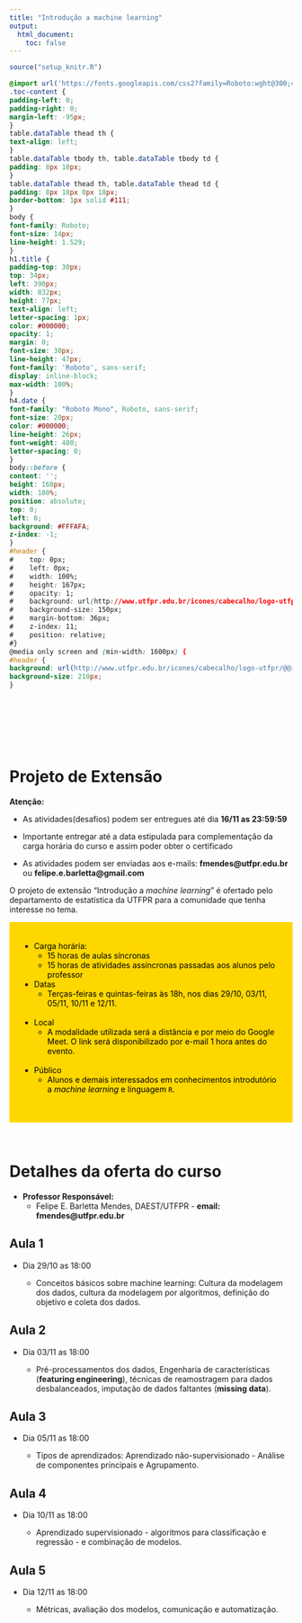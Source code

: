 ```yaml
---
title: "Introdução a machine learning"
output:
  html_document:
    toc: false
---
```


```r
source("setup_knitr.R")
```


```css
@import url('https://fonts.googleapis.com/css2?family=Roboto:wght@300;400;500;700&display=swap');
.toc-content {
padding-left: 0;
padding-right: 0;
margin-left: -95px;
}
table.dataTable thead th {
text-align: left;
}
table.dataTable tbody th, table.dataTable tbody td {
padding: 8px 18px;
}
table.dataTable thead th, table.dataTable thead td {
padding: 8px 18px 8px 18px;
border-bottom: 1px solid #111;
}
body {
font-family: Roboto;
font-size: 14px;
line-height: 1.529;
}
h1.title {
padding-top: 30px;
top: 34px;
left: 390px;
width: 832px;
height: 77px;
text-align: left;
letter-spacing: 1px;
color: #000000;
opacity: 1;
margin: 0;
font-size: 30px;
line-height: 47px;
font-family: 'Roboto', sans-serif;
display: inline-block;
max-width: 100%;
}
h4.date {
font-family: "Roboto Mono", Roboto, sans-serif;
font-size: 20px;
color: #000000;
line-height: 26px;
font-weight: 400;
letter-spacing: 0;
}
body::before {
content: '';
height: 168px;
width: 100%;
position: absolute;
top: 0;
left: 0;
background: #FFFAFA;
z-index: -1;
}
#header {
#    top: 0px;
#    left: 0px;
#    width: 100%;
#    height: 167px;
#    opacity: 1;
#    background: url(http://www.utfpr.edu.br/icones/cabecalho/logo-utfpr/@@images/image.png) #FFFAFA right bottom 19px no-repeat padding-box;
#    background-size: 150px;
#    margin-bottom: 36px;
#    z-index: 11;
#    position: relative;
#}
@media only screen and (min-width: 1600px) {
#header {
background: url(http://www.utfpr.edu.br/icones/cabecalho/logo-utfpr/@@images/image.png) #FFFAFA right center no-repeat padding-box;
background-size: 210px;
}
```


<br>
<br>
<br>
<br>
<br>


# **Projeto de Extensão**


<div class="alert alert-danger" role="alert">

**Atenção:**

- As atividades(desafios) podem ser entregues até dia **16/11 as 23:59:59**

- Importante entregar até a data estipulada para complementação da carga horária do curso e assim poder obter o certificado

- As atividades podem ser enviadas aos e-mails: **fmendes@utfpr.edu.br** ou **felipe.e.barletta@gmail.com**

</div>

O projeto de extensão "Introdução a *machine learning*" é ofertado pelo departamento de estatística da UTFPR para a comunidade que tenha interesse no tema.

<div  style="background-color:gold;color:black;padding:20px;">

- Carga horária:
  - 15 horas de aulas síncronas
  - 15 horas de atividades assíncronas passadas aos alunos pelo professor

- Datas
  - Terças-feiras e quintas-feiras às 18h, nos dias 29/10, 03/11, 05/11, 10/11 e 12/11.
<br>
<br>

- Local
  - A modalidade utilizada será a distância e por meio do Google Meet. O link será disponibilizado por e-mail 1 hora antes do evento.
<br>
<br>

- Público
  - Alunos e demais interessados em conhecimentos introdutório a *machine learning* e linguagem `R`.
<br>
<br>

</div>
<br>

# Detalhes da oferta do curso

- **Professor Responsável:**
    - Felipe E. Barletta Mendes, DAEST/UTFPR - **email: fmendes@utfpr.edu.br**

## Aula 1

- Dia 29/10 as 18:00

  - Conceitos básicos sobre machine learning: Cultura da modelagem dos dados, cultura da modelagem por algoritmos,  definição do objetivo e coleta dos dados.
      

## Aula 2

- Dia 03/11 as 18:00
       
  - Pré-processamentos dos dados, Engenharia de características (**featuring engineering**), técnicas de reamostragem para dados desbalanceados, imputação de dados faltantes (**missing data**).
      

## Aula 3

- Dia 05/11 as 18:00

  - Tipos de aprendizados: Aprendizado não-supervisionado - Análise de componentes principais e Agrupamento.

## Aula 4

- Dia 10/11 as 18:00

  - Aprendizado supervisionado - algoritmos para classificação e regressão - e combinação de modelos.


## Aula 5

- Dia 12/11 as 18:00


  - Métricas, avaliação dos modelos, comunicação e automatização.
   



  
    
    
    
